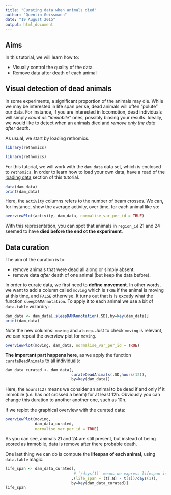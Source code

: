 ```yaml
---
title: "Curating data when animals died"
author: "Quentin Geissmann"
date: "19 August 2015"
output: html_document
---
```



Aims
----- 

In this tutorial, we will learn how to:

* Visually control the quality of the data
* Remove data after death of each animal

Visual detection of dead animals
----------------------------------------
In some experiments, a significant proportion of the animals may die.
While we may be interested in life span per se, dead animals will often "polute" our data.
For instance, if you are interested in locomotion, dead individuals will simply *count as "immobile"* ones, possibly biasing your results.
Ideally, we would like to detect when an animals died and *remove only the data after death*.


As usual, we start by loading rethomics.
```r
library(rethomics)
```

```r
library(rethomics)
```

For this tutorial, we will work with the `dam_data` data set, which is enclosed to `rethomics`.
In order to learn how to load your own data, have a read of the [loading data](todo) section of this tutorial.

```r
data(dam_data)
print(dam_data)
```

Here, the `activity` columns refers to the number of beam crosses. 
We can, for instance, show the average activity, over time, for each animal like so:

```r
overviewPlot(activity, dam_data, normalise_var_per_id = TRUE)
```

With this representation, you can spot that animals in `region_id` 21 and 24 seemed to have **died before the end ot the experiment**.

Data curation
----------------------

The aim of the curation is to:

* remove animals that were dead all along or simply absent.
* remove data *after* death of one animal (but keep the data before).

In order to curate data, we first need to **define movement**. In other words, we want to add a column called `moving` which is `TRUE` if the animal is moving at this time, and `FALSE` otherwise.
It turns out that is is excatly what the function `sleepDAMAnnotation`.
  To apply it to each animal we use a bit of `data.table`  wizardry:
```r
dam_data <- dam_data[,sleepDAMAnnotation(.SD),by=key(dam_data)]
print(dam_data)
```

Note the new columns: `moving` and `alseep`. 
Just to check `moving` is relevant, we can repeat the overview plot for `moving`.

```r
overviewPlot(moving, dam_data, normalise_var_per_id = TRUE)
```


**The important part happens here**, as we apply the function `curateDeadAnimals` to all individuals:

```r
dam_data_curated <- dam_data[,
                             curateDeadAnimals(.SD,hours(12)),
                             by=key(dam_data)]
```

Here, the `hours(12)` means we consider an animal to be dead if and only if it immobile (*i.e.* has not crossed a beam) for at least 12h. Obviously you can change this duration to another another one, such as 10h.

If we replot the graphical overview with the curated data:

```r
overviewPlot(moving, 
             dam_data_curated,
             normalise_var_per_id = TRUE)
```

As you can see, animals 21 and 24 are still present, but instead of being scored as immobile, data is remove after there probable death. 


One last thing we can do is compute the **lifespan of each animal**, using `data.table` magic:

```r
life_span <- dam_data_curated[,
                              # `/days(1)` means we express lifespan in days as opposed to seconds
                             .(life_span = (t[.N] - t[1])/days(1)),
                             by=key(dam_data_curated)]
life_span
```